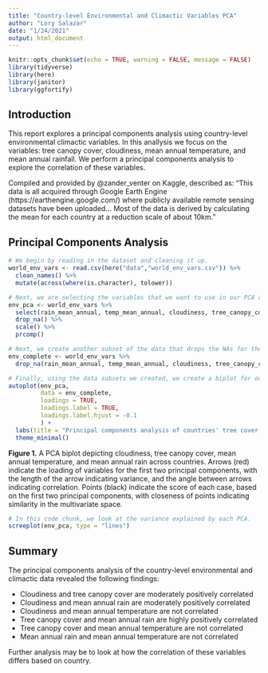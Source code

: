 ```yaml
---
title: "Country-level Environmental and Climactic Variables PCA"
author: "Lory Salazar"
date: "1/24/2021"
output: html_document
---
```


```r
knitr::opts_chunk$set(echo = TRUE, warning = FALSE, message = FALSE)
library(tidyverse)
library(here)
library(janitor)
library(ggfortify)
```

## Introduction
This report explores a principal components analysis using country-level environmental climactic variables. In this anallysis we focus on the variables: tree canopy cover, cloudiness, mean annual temperature, and mean annual rainfall. We perform a principal components analysis to explore the correlation of these variables. 

Compiled and provided by @zander_venter on Kaggle, described as: “This data is all acquired through Google Earth Engine (https://earthengine.google.com/) where publicly available remote sensing datasets have been uploaded... Most of the data is derived by calculating the mean for each country at a reduction scale of about 10km.”

## Principal Components Analysis 

```r
# We begin by reading in the dataset and cleaning it up.
world_env_vars <- read.csv(here("data","world_env_vars.csv")) %>% 
  clean_names() %>% 
  mutate(across(where(is.character), tolower))

# Next, we are selecting the variables that we want to use in our PCA and creating a subset only containing those variables. 
env_pca <- world_env_vars %>% 
  select(rain_mean_annual, temp_mean_annual, cloudiness, tree_canopy_cover) %>% 
  drop_na() %>% 
  scale() %>% 
  prcomp()

# Next, we create another subset of the data that drops the NAs for the variables we are interested in, but still included all other variables that we may want to use when we create a plot.
env_complete <- world_env_vars %>% 
  drop_na(rain_mean_annual, temp_mean_annual, cloudiness, tree_canopy_cover)

# Finally, using the data subsets we created, we create a biplot for our PCA.
autoplot(env_pca,
         data = env_complete,
         loadings = TRUE,
         loadings.label = TRUE,
         loadings.label.hjust = -0.1
         ) +
  labs(title = "Principal components analysis of countries' tree cover, cloudiness,\nand mean annual temperature and rain") +
  theme_minimal()

```

**Figure 1.** A PCA biplot depicting cloudiness, tree canopy cover, mean annual temperature, and mean annual rain across countries. Arrows (red) indicate the loading of variables for the first two principal components, with the length of the arrow indicating variance, and the angle between arrows indicating correlation. Points (black) indicate the score of each case, based on the first two principal components, with closeness of points indicating similarity in the multivariate space.

```r
# In this code chunk, we look at the variance explained by each PCA.
screeplot(env_pca, type = "lines")
```


## Summary

The principal components analysis of the country-level environmental and climactic data revealed the following findings:

- Cloudiness and tree canopy cover are moderately positively correlated
- Cloudiness and mean annual rain are moderately positively correlated
- Cloudiness and mean annual temperature are not correlated 
- Tree canopy cover and mean annual rain are highly positively correlated
- Tree canopy cover and mean annual temperature are not correlated
- Mean annual rain and mean annual temperature are not correlated 

Further analysis may be to look at how the correlation of these variables differs based on country. 
